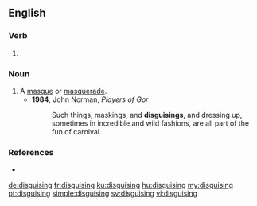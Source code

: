 ==English==
{{Webster 1913}}
===Verb===
{{head|en|present participle}}

# {{present participle of|disguise|lang=en}}
===Noun===
{{en-noun}}

# A [[masque]] or [[masquerade]].
#* '''1984''', John Norman, ''Players of Gor''
#*: Such things, maskings, and '''disguisings''', and dressing up, sometimes in incredible and wild fashions, are all part of the fun of carnival.

===References===
* {{R:Webster 1913|disguising}}

[[de:disguising]]
[[fr:disguising]]
[[ku:disguising]]
[[hu:disguising]]
[[my:disguising]]
[[pt:disguising]]
[[simple:disguising]]
[[sv:disguising]]
[[vi:disguising]]